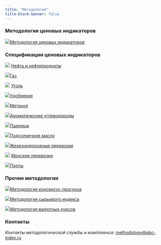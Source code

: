 ```yaml
---
title: "Методология"
title-block-banner: false
---
```


### Методология ценовых индикаторов

![](images/icon-docs.svg)[Методология ценовых индикаторов](methodology/methodology-benchmark-pbc.qmd)

### Спецификации ценовых индикаторов

![](images/icon-tanker.svg) [Нефть и нефтепродукты](methodology/specs-oil.qmd)

![](images/icon-gas.svg)[Газ](methodology/specs-gas.qmd)

![](images/icon-coal.svg) [Уголь](methodology/specs-coal.qmd)

![](images/icon-agro.svg)[Удобрения](methodology/specs-fertilizers.qmd)

![](images/icon-chemicals2.svg)[Метанол](methodology/specs-methanol.qmd)

![](images/icon-chemicals.svg)[Ароматические углеводороды](methodology/specs-aromatics.qmd)

![](images/icon-wheat.svg)[Пшеница](methodology/specs-wheat.qmd)

![](images/icon-maslo.svg)[Подсолнечное масло](methodology/specs-sunflower.qmd)

![](images/railways-icon.svg)[Железнодорожные перевозки](methodology/specs-logistics.qmd)

![](images/icon-ship.svg) [Морские перевозки](methodology/specs-freight.qmd)

![](images/icon-ports.svg)[Порты](methodology/specs-ports.qmd)

### Прочие методологии

![](images/icon-consensus-macro.svg)[Методология консенсус-прогноза](methodology/methodology-consensus-pbc.qmd)

![](images/icon-commodity_index.svg)[Методология сырьевого индекса](methodology/methodology-pbc.qmd)

![](images/icon-exchange-rates.svg)[Методология валютных курсов](methodology/methodology-exchange-rates.qmd)

### Контакты

*Контакты методологической службы и комплаенса*: [methodology\@pbc-index.ru](mailto:methodology@pbc-index.ru)
